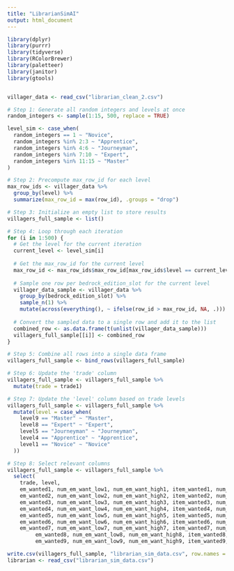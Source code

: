 ```yaml
---
title: "LibrarianSimAI"
output: html_document
---
```


```r
library(dplyr)
library(purrr)
library(tidyverse)
library(RColorBrewer)
library(paletteer)
library(janitor)
library(gtools)


villager_data <- read_csv("librarian_clean_2.csv")

# Step 1: Generate all random integers and levels at once
random_integers <- sample(1:15, 500, replace = TRUE)

level_sim <- case_when(
  random_integers == 1 ~ "Novice",
  random_integers %in% 2:3 ~ "Apprentice",
  random_integers %in% 4:6 ~ "Journeyman",
  random_integers %in% 7:10 ~ "Expert",
  random_integers %in% 11:15 ~ "Master"
)

# Step 2: Precompute max_row_id for each level
max_row_ids <- villager_data %>%
  group_by(level) %>%
  summarize(max_row_id = max(row_id), .groups = "drop")

# Step 3: Initialize an empty list to store results
villagers_full_sample <- list()

# Step 4: Loop through each iteration
for (i in 1:500) {
  # Get the level for the current iteration
  current_level <- level_sim[i]
  
  # Get the max_row_id for the current level
  max_row_id <- max_row_ids$max_row_id[max_row_ids$level == current_level]
  
  # Sample one row per bedrock_edition_slot for the current level
  villager_data_sample <- villager_data %>%
    group_by(bedrock_edition_slot) %>%
    sample_n(1) %>%
    mutate(across(everything(), ~ ifelse(row_id > max_row_id, NA, .)))
  
  # Convert the sampled data to a single row and add it to the list
  combined_row <- as.data.frame(t(unlist(villager_data_sample)))
  villagers_full_sample[[i]] <- combined_row
}

# Step 5: Combine all rows into a single data frame
villagers_full_sample <- bind_rows(villagers_full_sample)

# Step 6: Update the 'trade' column
villagers_full_sample <- villagers_full_sample %>% 
  mutate(trade = trade1)

# Step 7: Update the 'level' column based on trade levels
villagers_full_sample <- villagers_full_sample %>% 
  mutate(level = case_when(
    level9 == "Master" ~ "Master",
    level8 == "Expert" ~ "Expert",
    level5 == "Journeyman" ~ "Journeyman",
    level4 == "Apprentice" ~ "Apprentice",
    level1 == "Novice" ~ "Novice"
  ))

# Step 8: Select relevant columns
villagers_full_sample <- villagers_full_sample %>% 
  select(
    trade, level, 
    em_wanted1, num_em_want_low1, num_em_want_high1, item_wanted1, num_item_want1, em_given1, num_em_given1, item_given1, num_item_given1, trades_in_stock1, price_multiplier1, villager_xp1,
    em_wanted2, num_em_want_low2, num_em_want_high2, item_wanted2, num_item_want2, em_given2, num_em_given2, item_given2, num_item_given2, trades_in_stock2, price_multiplier2, villager_xp2,
    em_wanted3, num_em_want_low3, num_em_want_high3, item_wanted3, num_item_want3, em_given3, num_em_given3, item_given3, num_item_given3, trades_in_stock3, price_multiplier3, villager_xp3,
    em_wanted4, num_em_want_low4, num_em_want_high4, item_wanted4, num_item_want4, em_given4, num_em_given4, item_given4, num_item_given4, trades_in_stock4, price_multiplier4, villager_xp4,
    em_wanted5, num_em_want_low5, num_em_want_high5, item_wanted5, num_item_want5, em_given5, num_em_given5, item_given5, num_item_given5, trades_in_stock5, price_multiplier5, villager_xp5,
    em_wanted6, num_em_want_low6, num_em_want_high6, item_wanted6, num_item_want6, em_given6, num_em_given6, item_given6, num_item_given6, trades_in_stock6, price_multiplier6, villager_xp6,
    em_wanted7, num_em_want_low7, num_em_want_high7, item_wanted7, num_item_want7, em_given7, num_em_given7, item_given7, num_item_given7, trades_in_stock7, price_multiplier7, villager_xp7,
         em_wanted8, num_em_want_low8, num_em_want_high8, item_wanted8, num_item_want8, em_given8, num_em_given8, item_given8, num_item_given8, trades_in_stock8, price_multiplier8, villager_xp8,
         em_wanted9, num_em_want_low9, num_em_want_high9, item_wanted9, num_item_want9, em_given9, num_em_given9, item_given9, num_item_given9, trades_in_stock9, price_multiplier9, villager_xp9)
```

```r
write.csv(villagers_full_sample, "librarian_sim_data.csv", row.names = FALSE)
librarian <- read_csv("librarian_sim_data.csv")
```